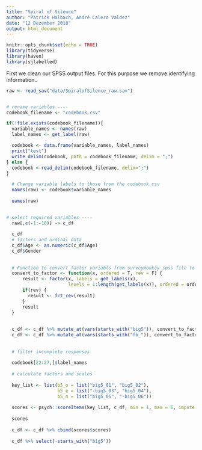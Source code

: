 ```yaml
---
title: "Spiral of Silence"
author: "Patrick Halbach, André Calero Valdez"
date: "12 Dezember 2018"
output: html_document
---
```


```r
knitr::opts_chunk$set(echo = TRUE)
library(tidyverse)
library(haven)
library(sjlabelled)
```

First we clean our SPSS output files. For this purpose we remove identifying information..
```r
raw <- read_sav("data/SpiralofSilence_raw.sav")


# rename variables ---- 
codebook_filename <- "codebook.csv"

if(!file.exists(codebook_filename)){
  variable_names <- names(raw)
  label_names <- get_label(raw)

  codebook <- data.frame(variable_names, label_names)
  print("test")
  write_delim(codebook, path = codebook_filename, delim = ";")
} else {
  codebook <-read_delim(codebook_filename, delim=";")
}

  # Change variable labels to those from the codebook.csv
  names(raw) <- codebook$variable_names
  
  names(raw)
  

# select required variables ----
  raw[,c(-1:-10)] -> c_df
  
  c_df
  # factors and ordinal data
  c_df$Age <- as.numeric(c_df$Age)
  c_df$Gender
  
  
  # Function to convert factor variabls from surveymonkey spss file to usable factors
  convert_to_factor <- function(x, ordered = T, rev = F) {
      result <- factor(x, labels = get_labels(x), 
                       levels = 1:length(get_labels(x)), ordered = ordered )
      if(rev) {
        result <- fct_rev(result)
      }
      result
  }
  
  
  c_df <- c_df %>% mutate_at(vars(starts_with("big5")), convert_to_factor, rev = T )
  c_df <- c_df %>% mutate_at(vars(starts_with("fb_")), convert_to_factor, rev = T )  
  
  
  # filter incomplete responses
  
  codebook[22:27,]$label_names
  
  # calculate factors and scales
  
  key_list <- list(b5_o = list("big5_01", "big5_02"),
                   b5_e = list("-big5_03", "big5_04"),
                   b5_n = list("big5_05", "-big5_06"))
  
  scores <- psych::scoreItems(key_list, c_df, min = 1, max = 6, impute = "mean")  
  
  scores
  
  c_df <- c_df %>% cbind(scores$scores) 
  
  c_df %>% select(-starts_with("big5"))
  
```